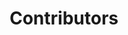---
title: 'Contributors'
description: 'Mintlify gives you complete control over the look and feel of your documentation using the docs.json file'
icon: 'users'
---